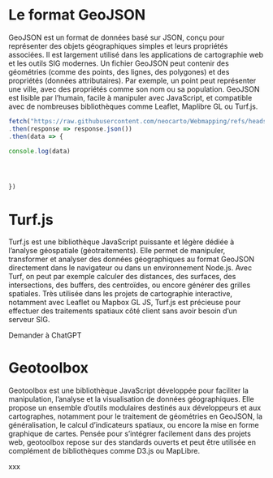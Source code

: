 # Le format GeoJSON

GeoJSON est un format de données basé sur JSON, conçu pour représenter des objets géographiques simples et leurs propriétés associées. Il est largement utilisé dans les applications de cartographie web et les outils SIG modernes. Un fichier GeoJSON peut contenir des géométries (comme des points, des lignes, des polygones) et des propriétés (données attributaires). Par exemple, un point peut représenter une ville, avec des propriétés comme son nom ou sa population. GeoJSON est lisible par l'humain, facile à manipuler avec JavaScript, et compatible avec de nombreuses bibliothèques comme Leaflet, Maplibre GL ou Turf.js.

```.js
fetch("https://raw.githubusercontent.com/neocarto/Webmapping/refs/heads/main/data/world_209.geojson")
.then(response => response.json())
.then(data => {

console.log(data)




}) 
```

# Turf.js


Turf.js est une bibliothèque JavaScript puissante et légère dédiée à l’analyse géospatiale (géotraitements). Elle permet de manipuler, transformer et analyser des données géographiques au format GeoJSON directement dans le navigateur ou dans un environnement Node.js. Avec Turf, on peut par exemple calculer des distances, des surfaces, des intersections, des buffers, des centroïdes, ou encore générer des grilles spatiales. Très utilisée dans les projets de cartographie interactive, notamment avec Leaflet ou Mapbox GL JS, Turf.js est précieuse pour effectuer des traitements spatiaux côté client sans avoir besoin d’un serveur SIG.









Demander à ChatGPT


# Geotoolbox

Geotoolbox est une bibliothèque JavaScript développée pour faciliter la manipulation, l’analyse et la visualisation de données géographiques. Elle propose un ensemble d’outils modulaires destinés aux développeurs et aux cartographes, notamment pour le traitement de géométries en GeoJSON, la généralisation, le calcul d’indicateurs spatiaux, ou encore la mise en forme graphique de cartes. Pensée pour s’intégrer facilement dans des projets web, geotoolbox repose sur des standards ouverts et peut être utilisée en complément de bibliothèques comme D3.js ou MapLibre. 

xxx
